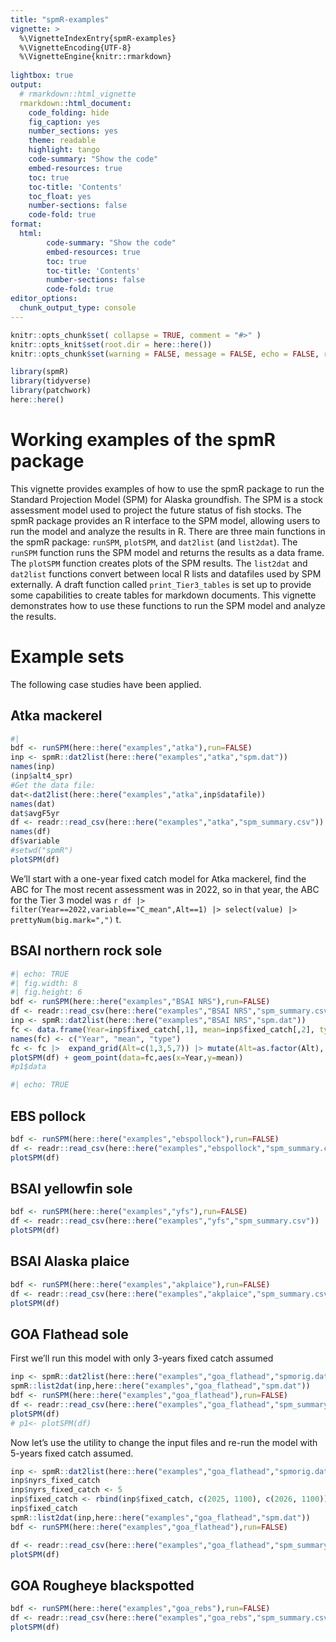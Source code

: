```yaml
---
title: "spmR-examples"
vignette: >
  %\VignetteIndexEntry{spmR-examples}
  %\VignetteEncoding{UTF-8}
  %\VignetteEngine{knitr::rmarkdown}
  
lightbox: true
output: 
  # rmarkdown::html_vignette
  rmarkdown::html_document:
    code_folding: hide
    fig_caption: yes
    number_sections: yes
    theme: readable
    highlight: tango
    code-summary: "Show the code"
    embed-resources: true
    toc: true
    toc-title: 'Contents'
    toc_float: yes
    number-sections: false
    code-fold: true
format:
  html:
        code-summary: "Show the code"
        embed-resources: true
        toc: true
        toc-title: 'Contents'
        number-sections: false
        code-fold: true
editor_options: 
  chunk_output_type: console
---
```


```r
knitr::opts_chunk$set( collapse = TRUE, comment = "#>" )
knitr::opts_knit$set(root.dir = here::here())
knitr::opts_chunk$set(warning = FALSE, message = FALSE, echo = FALSE, results = FALSE, fig.width = 6, fig.height = 5)
```

```r
library(spmR)
library(tidyverse)
library(patchwork)
here::here()

```
# Working examples of the spmR package

This vignette provides examples of how to use the spmR package to run the Standard Projection Model (SPM) for Alaska groundfish. The SPM is a stock assessment model used to project the future status of fish stocks. The spmR package provides an R interface to the SPM model, allowing users to run the model and analyze the results in R. There are three main functions in the spmR package: `runSPM`, `plotSPM`, and `dat2list` (and `list2dat`). The `runSPM` function runs the SPM model and returns the results as a data frame. The `plotSPM` function creates plots of the SPM results. 
The `list2dat` and `dat2list` functions convert between local R lists and datafiles used by SPM externally.
A draft function called `print_Tier3_tables` is set up to provide some capabilities to create
tables for markdown documents.
This vignette demonstrates how to use these functions to run the SPM model and analyze the results. 

# Example sets

The following case studies have been applied.

## Atka mackerel


```r
#|
bdf <- runSPM(here::here("examples","atka"),run=FALSE)
inp <- spmR::dat2list(here::here("examples","atka","spm.dat"))
names(inp)
(inp$alt4_spr)
#Get the data file: 
dat<-dat2list(here::here("examples","atka",inp$datafile)) 
names(dat)
dat$avgF5yr
df <- readr::read_csv(here::here("examples","atka","spm_summary.csv"))
names(df)
df$variable
#setwd("spmR")
plotSPM(df)
```

We'll start with a one-year fixed catch model for Atka mackerel, find the ABC for 
The most recent assessment was in 2022, so in that year, the ABC for the Tier 3 model was `r df |> filter(Year==2022,variable=="C_mean",Alt==1) |> select(value) |> prettyNum(big.mark=",")` t.


## BSAI northern rock sole

```r
#| echo: TRUE
#| fig.width: 8 
#| fig.height: 6
bdf <- runSPM(here::here("examples","BSAI NRS"),run=FALSE)
df <- readr::read_csv(here::here("examples","BSAI NRS","spm_summary.csv"))
inp <- spmR::dat2list(here::here("examples","BSAI NRS","spm.dat"))
fc <- data.frame(Year=inp$fixed_catch[,1], mean=inp$fixed_catch[,2], type='C')# |> 
names(fc) <- c("Year", "mean", "type")
fc <- fc |>  expand_grid(Alt=c(1,3,5,7)) |> mutate(Alt=as.factor(Alt), ub=mean,lb=mean)
plotSPM(df) + geom_point(data=fc,aes(x=Year,y=mean))
#p1$data
```

```r
#| echo: TRUE

```

## EBS pollock
```r
bdf <- runSPM(here::here("examples","ebspollock"),run=FALSE)
df <- readr::read_csv(here::here("examples","ebspollock","spm_summary.csv"))
plotSPM(df)

```

## BSAI yellowfin sole
```r
bdf <- runSPM(here::here("examples","yfs"),run=FALSE)
df <- readr::read_csv(here::here("examples","yfs","spm_summary.csv"))
plotSPM(df)
```

## BSAI Alaska plaice
```r
bdf <- runSPM(here::here("examples","akplaice"),run=FALSE)
df <- readr::read_csv(here::here("examples","akplaice","spm_summary.csv"))
plotSPM(df)
```

## GOA Flathead sole

First we'll run this model with only 3-years fixed catch assumed

```r
inp <- spmR::dat2list(here::here("examples","goa_flathead","spmorig.dat"))
spmR::list2dat(inp,here::here("examples","goa_flathead","spm.dat"))
bdf <- runSPM(here::here("examples","goa_flathead"),run=FALSE)
df <- readr::read_csv(here::here("examples","goa_flathead","spm_summary.csv"))
plotSPM(df)
# p1<- plotSPM(df)

```

Now let's use the utility to change the input files and re-run the model with 5-years fixed catch assumed.

```r
inp <- spmR::dat2list(here::here("examples","goa_flathead","spmorig.dat"))
inp$nyrs_fixed_catch
inp$nyrs_fixed_catch <- 5
inp$fixed_catch <- rbind(inp$fixed_catch, c(2025, 1100), c(2026, 1100))
inp$fixed_catch
spmR::list2dat(inp,here::here("examples","goa_flathead","spm.dat"))
bdf <- runSPM(here::here("examples","goa_flathead"),run=FALSE)

df <- readr::read_csv(here::here("examples","goa_flathead","spm_summary.csv"))
plotSPM(df)
```


## GOA Rougheye blackspotted
```r
bdf <- runSPM(here::here("examples","goa_rebs"),run=FALSE)
df <- readr::read_csv(here::here("examples","goa_rebs","spm_summary.csv"))
plotSPM(df)
```

